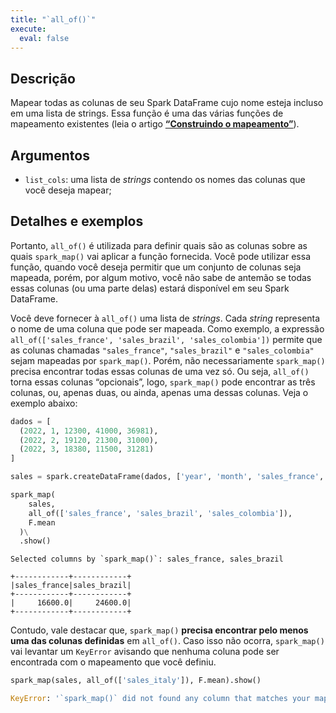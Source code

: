 ```yaml
---
title: "`all_of()`"
execute:
  eval: false
---
```


## Descrição

Mapear todas as colunas de seu Spark DataFrame cujo nome esteja incluso em uma lista de strings. Essa função é uma das várias funções de mapeamento existentes (leia o artigo [**"Construindo o mapeamento"**](artigos/construindo-mapeamento.qmd)). 

## Argumentos

- `list_cols`: uma lista de *strings* contendo os nomes das colunas que você deseja mapear; 

## Detalhes e exemplos

Portanto, `all_of()` é utilizada para definir quais são as colunas sobre as quais `spark_map()` vai aplicar a função fornecida. Você pode utilizar essa função, quando você deseja permitir que um conjunto de colunas seja mapeada, porém, por algum motivo, você não sabe de antemão se todas essas colunas (ou uma parte delas) estará disponível em seu Spark DataFrame. 

Você deve fornecer à `all_of()` uma lista de *strings*. Cada *string* representa o nome de uma coluna que pode ser mapeada. Como exemplo, a expressão `all_of(['sales_france', 'sales_brazil', 'sales_colombia'])` permite que as colunas chamadas `"sales_france"`, `"sales_brazil"` e `"sales_colombia"` sejam mapeadas por `spark_map()`. Porém, não necessariamente `spark_map()` precisa encontrar todas essas colunas de uma vez só. Ou seja, `all_of()` torna essas colunas "opcionais", logo, `spark_map()` pode encontrar as três colunas, ou, apenas duas, ou ainda, apenas uma dessas colunas. Veja o exemplo abaixo:

```python
dados = [
  (2022, 1, 12300, 41000, 36981),
  (2022, 2, 19120, 21300, 31000),
  (2022, 3, 18380, 11500, 31281)
]

sales = spark.createDataFrame(dados, ['year', 'month', 'sales_france', 'sales_brazil', 'sales_russia'])

spark_map(
    sales,
    all_of(['sales_france', 'sales_brazil', 'sales_colombia']), 
    F.mean
  )\
  .show()
```

```
Selected columns by `spark_map()`: sales_france, sales_brazil

+------------+------------+
|sales_france|sales_brazil|
+------------+------------+
|     16600.0|     24600.0|
+------------+------------+
```

Contudo, vale destacar que, `spark_map()` **precisa encontrar pelo menos uma das colunas definidas** em `all_of()`. Caso isso não ocorra, `spark_map()` vai levantar um `KeyError` avisando que nenhuma coluna pode ser encontrada com o mapeamento que você definiu.

```python
spark_map(sales, all_of(['sales_italy']), F.mean).show()
```

```python
KeyError: '`spark_map()` did not found any column that matches your mapping!'
```
